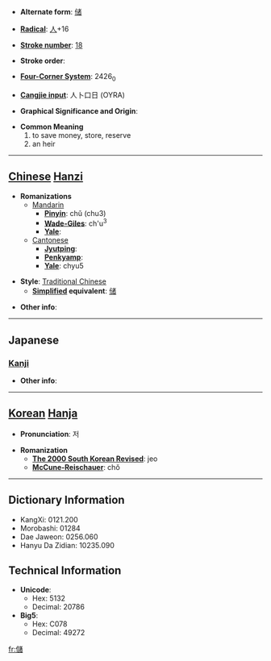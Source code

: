 * '''Alternate form''': [[储]]

* '''[[Wiktionary:Chinese radical index| Radical]]''': [[Wiktionary:Chinese radical index 人|人]]+16

* '''[[Wiktionary:Chinese total strokes index|Stroke number]]''': [[Wiktionary:Chinese total strokes index 18|18]]

* '''Stroke order''': 

* '''[[Wiktionary:Chinese four corner index|Four-Corner System]]''': 2426<sub>0</sub>

* '''[[Wiktionary:Chinese Cangjie index|Cangjie input]]''': 人卜口日 (OYRA)

* '''Graphical Significance and Origin''': 

* '''Common Meaning'''
*#to save money, store, reserve
*# an heir


----

== [[Chinese]] [[Hanzi]] ==

* '''Romanizations'''
** [[Mandarin]]
*** '''[[Pinyin]]''': chǔ (chu3)
*** '''[[Wade-Giles]]''': ch'u<sup>3</sup>
*** '''[[Yale]]''': 
**[[Cantonese]]
***'''[[Jyutping]]''':
***'''[[Penkyamp]]''': 
***'''[[Yale]]''': chyu5

* '''Style''': [[Traditional Chinese]] 
** '''[[Simplified Chinese|Simplified]] equivalent''': [[储]]

* '''Other info''': 

----

==Japanese==
===[[Kanji]]===
{{kanji|on readings=[[ちょ]] (cho)|kun readings=[[そえ]] (soe), [[たくわえる]] (takuwaeru), [[もうける]] (moukeru)}}

* '''Other info''':  

----

== [[Korean]] [[Hanja]] ==

* '''Pronunciation''': 저

* '''Romanization'''
** '''[[The 2000 South Korean Revised Romanization|The 2000 South Korean Revised]]''': jeo
** '''[[McCune-Reischauer]]''': chŏ

----

== Dictionary Information ==

* KangXi: 0121.200
* Morobashi: 01284
* Dae Jaweon: 0256.060
* Hanyu Da Zidian: 10235.090

== Technical Information ==

* '''Unicode''':
** Hex: 5132
** Decimal: 20786
* '''Big5''':
** Hex: C078
** Decimal: 49272

[[fr:儲]]